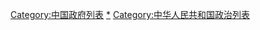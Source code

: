 [[Category:中国政府列表|Category:中国政府列表]]
[[Category:中华人民共和国政府|*]]
[[Category:中华人民共和国政治列表|Category:中华人民共和国政治列表]]